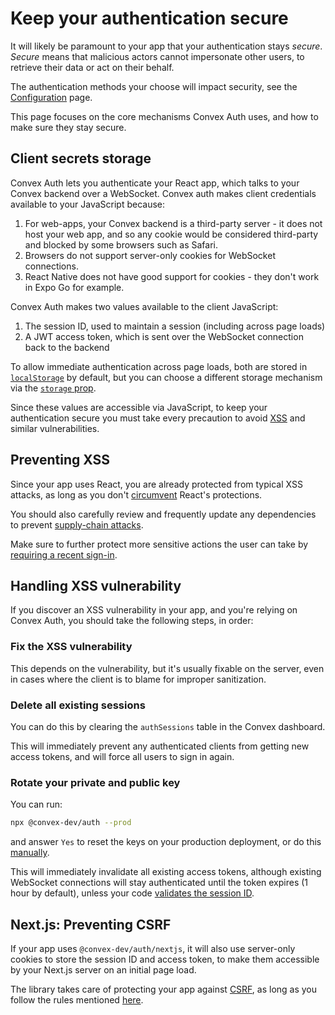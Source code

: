
# Keep your authentication secure

It will likely be paramount to your app that your authentication stays _secure_.
_Secure_ means that malicious actors cannot impersonate other users, to retrieve
their data or act on their behalf.

The authentication methods your choose will impact security, see the
[Configuration](/config#understand-the-tradeoffs) page.

This page focuses on the core mechanisms Convex Auth uses, and how to make sure
they stay secure.

## Client secrets storage

Convex Auth lets you authenticate your React app, which talks to your Convex
backend over a WebSocket. Convex auth makes client credentials available to your
JavaScript because:

1. For web-apps, your Convex backend is a third-party server - it does not host
   your web app, and so any cookie would be considered third-party and blocked
   by some browsers such as Safari.
2. Browsers do not support server-only cookies for WebSocket connections.
3. React Native does not have good support for cookies - they don't work in Expo
   Go for example.

Convex Auth makes two values available to the client JavaScript:

1. The session ID, used to maintain a session (including across page loads)
2. A JWT access token, which is sent over the WebSocket connection back to the
   backend

To allow immediate authentication across page loads, both are stored in
[`localStorage`](https://developer.mozilla.org/en-US/docs/Web/API/Window/localStorage)
by default, but you can choose a different storage mechanism via the
[`storage` prop](/api_reference/react#convexauthprovider).

Since these values are accessible via JavaScript, to keep your authentication
secure you must take every precaution to avoid
[XSS](https://en.wikipedia.org/wiki/Cross-site_scripting) and similar
vulnerabilities.

## Preventing XSS

Since your app uses React, you are already protected from typical XSS attacks,
as long as you don't
[circumvent](https://react.dev/reference/react-dom/components/common#dangerously-setting-the-inner-html)
React's protections.

You should also carefully review and frequently update any dependencies to
prevent
[supply-chain attacks](https://www.cloudflare.com/learning/security/what-is-a-supply-chain-attack/).

Make sure to further protect more sensitive actions the user can take by
[requiring a recent sign-in](/auth/advanced#session-validity).

## Handling XSS vulnerability

If you discover an XSS vulnerability in your app, and you're relying on Convex
Auth, you should take the following steps, in order:

<Steps>

### Fix the XSS vulnerability

This depends on the vulnerability, but it's usually fixable on the server, even
in cases where the client is to blame for improper sanitization.

### Delete all existing sessions

You can do this by clearing the `authSessions` table in the Convex dashboard.

This will immediately prevent any authenticated clients from getting new access
tokens, and will force all users to sign in again.

### Rotate your private and public key

You can run:

```sh
npx @convex-dev/auth --prod
```

and answer `Yes` to reset the keys on your production deployment, or do this
[manually](/setup/manual#configure-private-and-public-key).

This will immediately invalidate all existing access tokens, although existing
WebSocket connections will stay authenticated until the token expires (1 hour by
default), unless your code
[validates the session ID](/auth/advanced#session-validity).

</Steps>

## Next.js: Preventing CSRF

If your app uses `@convex-dev/auth/nextjs`, it will also use server-only cookies
to store the session ID and access token, to make them accessible by your
Next.js server on an initial page load.

The library takes care of protecting your app against
[CSRF](https://en.wikipedia.org/wiki/Cross-site_request_forgery), as long as you
follow the rules mentioned
[here](/authz/nextjs#calling-authenticated-mutations-and-actions).
